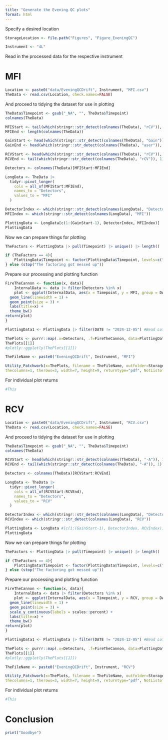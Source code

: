 ```yaml
---
title: "Generate the Evening QC plots"
format: html
---
```


Specify a desired location

```r
StorageLocation <- file.path("Figures", "Figure_EveningQC")

Instrument <- "4L"
```

Read in the processed data for the respective instrument

# MFI

```r
Location <- paste0("data/EveningQCDrift", Instrument, "MFI.csv")
TheData <- read.csv(Location, check.names=FALSE)
```

And proceed to tidying the dataset for use in plotting

```r
TheData$Timepoint <- gsub("_NA", "", TheData$Timepoint)
colnames(TheData)

MFIStart <- tail(which(stringr::str_detect(colnames(TheData), "rCV")), 1) + 1
MFIEnd <- length(colnames(TheData))

GainStart <- head(which(stringr::str_detect(colnames(TheData), "Gain")), 1)
GainEnd <- head(which(stringr::str_detect(colnames(TheData), "aser")), 1)-1

RCVStart <- head(which(stringr::str_detect(colnames(TheData), "rCV")), 1)
RCVEnd <- tail(which(stringr::str_detect(colnames(TheData), "rCV")), 1)

Detectors <- colnames(TheData)[MFIStart:MFIEnd]

LongData <- TheData |>
  tidyr::pivot_longer(
    cols = all_of(MFIStart:MFIEnd),
    names_to = "Detectors",
    values_to = "MFI"
  )

DetectorIndex <- which(stringr::str_detect(colnames(LongData), "Detectors"))
MFIIndex <- which(stringr::str_detect(colnames(LongData), "MFI"))

PlottingData <- LongData[c(1:(GainStart-1), DetectorIndex, MFIIndex)]
PlottingData
```

Now we can prepare things for plotting 

```r
TheFactors <- PlottingData |> pull(Timepoint) |> unique() |> length()

if (TheFactors == 4){
    PlottingData$Timepoint <- factor(PlottingData$Timepoint, levels=c("Before", "After", "Before_Evening", "After_Evening"))
} else (stop("The factoring got messed up"))
```

Prepare our processing and plotting function

```r
FireTheCannon <- function(x, data){
    InternalData <- data |> filter(Detectors %in% x)
    plot <- ggplot(InternalData, aes(x = Timepoint, y = MFI, group = DATE, color = TimeDifference)) +
  geom_line(linewidth = 1) +
  geom_point(size = 3) + 
  labs(title=x) +
  theme_bw()
return(plot)
}
```

```r
PlottingData1 <- PlottingData |> filter(DATE != "2024-12-05") #Bead Lot Switch Date

ThePlots <- purrr::map(.x=Detectors, .f=FireTheCannon, data=PlottingData1)
ThePlots[[1]]
#plotly::ggplotly(ThePlots[[1]])

TheFileName <- paste0("EveningQCDrift", Instrument, "MFI")

Utility_Patchwork(x=ThePlots, filename = TheFileName, outfolder=StorageLocation,
thecolumns=1, therows=3, width=7, height=9, returntype="pdf", NotListofList = TRUE)
```

For individual plot returns

```r
#This
```

# RCV

```r
Location <- paste0("data/EveningQCDrift", Instrument, "RCV.csv")
TheData <- read.csv(Location, check.names=FALSE)
```

And proceed to tidying the dataset for use in plotting

```r
TheData$Timepoint <- gsub("_NA", "", TheData$Timepoint)
colnames(TheData)

RCVStart <- head(which(stringr::str_detect(colnames(TheData), "-A")), 1)
RCVEnd <- tail(which(stringr::str_detect(colnames(TheData), "-A")), 1)

Detectors <- colnames(TheData)[RCVStart:RCVEnd]

LongData <- TheData |>
  tidyr::pivot_longer(
    cols = all_of(RCVStart:RCVEnd),
    names_to = "Detectors",
    values_to = "RCV"
  )

DetectorIndex <- which(stringr::str_detect(colnames(LongData), "Detectors"))
RCVIndex <- which(stringr::str_detect(colnames(LongData), "RCV"))

PlottingData <- LongData #[c(1:(GainStart-1), DetectorIndex, RCVIndex)]
PlottingData
```

Now we can prepare things for plotting 

```r
TheFactors <- PlottingData |> pull(Timepoint) |> unique() |> length()

if (TheFactors == 4){
    PlottingData$Timepoint <- factor(PlottingData$Timepoint, levels=c("Before", "After", "Before_Evening", "After_Evening"))
} else (stop("The factoring got messed up"))
```

Prepare our processing and plotting function

```r
FireTheCannon <- function(x, data){
    InternalData <- data |> filter(Detectors %in% x)
    plot <- ggplot(InternalData, aes(x = Timepoint, y = RCV, group = DATE, color = TimeDifference)) +
  geom_line(linewidth = 1) +
  geom_point(size = 3) +
  scale_y_continuous(labels = scales::percent) + 
  labs(title=x) +
  theme_bw()
return(plot)
}
```

```r
PlottingData1 <- PlottingData |> filter(DATE != "2024-12-05") #Bead Lot Switch Date

ThePlots <- purrr::map(.x=Detectors, .f=FireTheCannon, data=PlottingData1)
ThePlots[[1]]
#plotly::ggplotly(ThePlots[[1]])

TheFileName <- paste0("EveningQCDrift", Instrument, "RCV")

Utility_Patchwork(x=ThePlots, filename = TheFileName, outfolder=StorageLocation,
thecolumns=1, therows=3, width=7, height=9, returntype="pdf", NotListofList = TRUE)
```

For individual plot returns

```r
#This
```

# Conclusion

```r
print("Goodbye")
```



